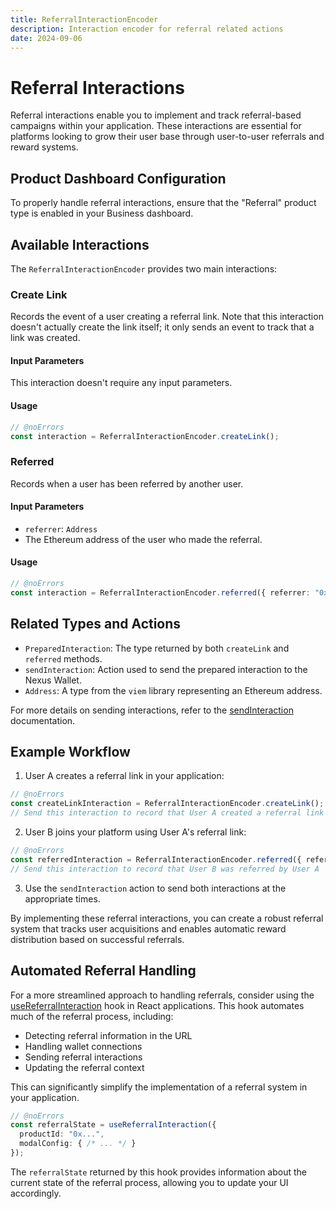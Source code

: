 ```yaml
---
title: ReferralInteractionEncoder
description: Interaction encoder for referral related actions
date: 2024-09-06
---
```


# Referral Interactions

Referral interactions enable you to implement and track referral-based campaigns within your application. These interactions are essential for platforms looking to grow their user base through user-to-user referrals and reward systems.

## Product Dashboard Configuration

To properly handle referral interactions, ensure that the "Referral" product type is enabled in your Business dashboard.

## Available Interactions

The `ReferralInteractionEncoder` provides two main interactions:

### Create Link

Records the event of a user creating a referral link. Note that this interaction doesn't actually create the link itself; it only sends an event to track that a link was created.

#### Input Parameters

This interaction doesn't require any input parameters.

#### Usage

```ts twoslash
// @noErrors
const interaction = ReferralInteractionEncoder.createLink();
```

### Referred

Records when a user has been referred by another user.

#### Input Parameters

- `referrer`: `Address`
- The Ethereum address of the user who made the referral.

#### Usage

```ts twoslash
// @noErrors
const interaction = ReferralInteractionEncoder.referred({ referrer: "0x123..." });
```

## Related Types and Actions

- `PreparedInteraction`: The type returned by both `createLink` and `referred` methods.
- `sendInteraction`: Action used to send the prepared interaction to the Nexus Wallet.
- `Address`: A type from the `viem` library representing an Ethereum address.

For more details on sending interactions, refer to the [sendInteraction](/nexus-sdk/api/actions/sendInteraction) documentation.

## Example Workflow

1. User A creates a referral link in your application:
```ts twoslash
// @noErrors
const createLinkInteraction = ReferralInteractionEncoder.createLink();
// Send this interaction to record that User A created a referral link
   ```

2. User B joins your platform using User A's referral link:
```ts twoslash
// @noErrors
const referredInteraction = ReferralInteractionEncoder.referred({ referrer: userAAddress });
// Send this interaction to record that User B was referred by User A
   ```

3. Use the `sendInteraction` action to send both interactions at the appropriate times.

By implementing these referral interactions, you can create a robust referral system that tracks user acquisitions and enables automatic reward distribution based on successful referrals.

## Automated Referral Handling

For a more streamlined approach to handling referrals, consider using the [useReferralInteraction](/nexus-sdk/api/react/useReferralInteraction) hook in React applications. This hook automates much of the referral process, including:

- Detecting referral information in the URL
- Handling wallet connections
- Sending referral interactions
- Updating the referral context

This can significantly simplify the implementation of a referral system in your application.

```ts twoslash
// @noErrors
const referralState = useReferralInteraction({
  productId: "0x...",
  modalConfig: { /* ... */ }
});
```

The `referralState` returned by this hook provides information about the current state of the referral process, allowing you to update your UI accordingly.
